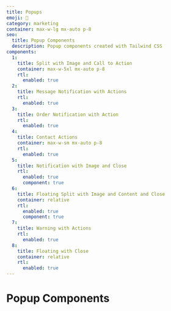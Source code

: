 ```yaml
---
title: Popups
emoji: 👋
category: marketing
container: max-w-lg mx-auto p-8
seo:
  title: Popup Components
  description: Popup components created with Tailwind CSS
components:
  1:
    title: Split with Image and Call to Action
    container: max-w-5xl mx-auto p-8
    rtl:
      enabled: true
  2:
    title: Message Notification with Actions
    rtl:
      enabled: true
  3:
    title: Order Notification with Action
    rtl:
      enabled: true
  4:
    title: Contact Actions
    container: max-w-sm mx-auto p-8
    rtl:
      enabled: true
  5:
    title: Notification with Image and Close
    rtl:
      enabled: true
      component: true
  6:
    title: Floating Split with Image and Content and Close
    container: relative
    rtl:
      enabled: true
      component: true
  7:
    title: Warning with Actions
    rtl:
      enabled: true
  8:
    title: Floating with Close
    container: relative
    rtl:
      enabled: true
---
```


# Popup Components

<List
  componentsData={componentsArray}
  componentContainer={componentContainer}
/>
